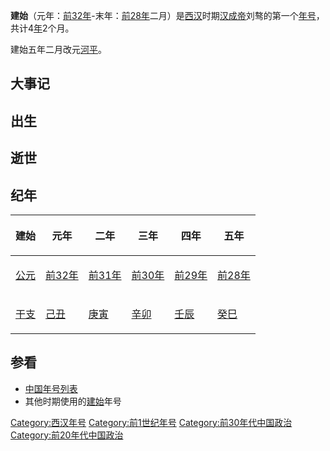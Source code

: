{{Eranamebox|年号= 建始
|起讫时间= [[前32年|前32年]]—[[前28年|前28年]]二月
|政权= [[西汉|西汉]]
|帝王= [[汉成帝|汉成帝]]刘骜
|历时= 4年2个月
|timeline= <timeline>
ImageSize  = width:200 height:50
PlotArea   = width:180 height:30 left:10 bottom:20
TimeAxis   = orientation:horizontal
DateFormat = yyyy
Period     = from:-202 till:8
AlignBars  = early
ScaleMajor = increment:210 start:-202
Colors =
  id:canvas value:rgb(1,1,0.85)
BackgroundColors = canvas:canvas
PlotData =
  width:15 color:black
  bar:era from:start till:end
  bar:era from:-33 till:-7 color:red
  bar:era from:-32 till:-28 color:yellow
</timeline>
|说明= 建始在西汉及汉成帝时期的位置
}}
'''建始'''（元年：[[前32年|前32年]]-末年：[[前28年|前28年]]二月）是[[西汉|西汉]]时期[[汉成帝|汉成帝]]刘骜的第一个[[年号|年号]]，共计4[[年|年]]2个月。

建始五年二月改元[[河平|河平]]。

==大事记==

==出生==

==逝世==

==纪年==
{| class="wikitable" 
|-
!建始!!元年!!二年!!三年!!四年!!五年
|-
![[公元|公元]]
|[[前32年|前32年]]||[[前31年|前31年]]||[[前30年|前30年]]||[[前29年|前29年]]||[[前28年|前28年]]
|-
![[干支|干支]]
|[[己丑|己丑]]||[[庚寅|庚寅]]||[[辛卯|辛卯]]||[[壬辰|壬辰]]||[[癸巳|癸巳]]
|}

==参看==
*[[中国年号列表|中国年号列表]]
*其他时期使用的[[建始|建始]]年号

{{年号|[[竟宁|竟宁]]|[[中国年号列表#漢朝|中国年号]]|[[河平|河平]]}}
{{漢朝年號}}

[[Category:西汉年号|Category:西汉年号]]
[[Category:前1世纪年号|Category:前1世纪年号]]
[[Category:前30年代中国政治|Category:前30年代中国政治]]
[[Category:前20年代中国政治|Category:前20年代中国政治]]